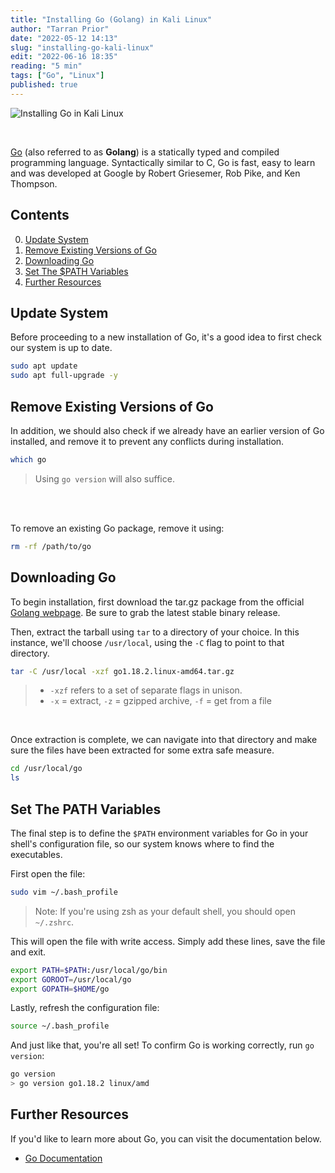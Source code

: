 ```yaml
---
title: "Installing Go (Golang) in Kali Linux"
author: "Tarran Prior"
date: "2022-05-12 14:13"
slug: "installing-go-kali-linux"
edit: "2022-06-16 18:35"
reading: "5 min"
tags: ["Go", "Linux"]
published: true
---
```


![Installing Go in Kali Linux](./kali-golang.png)

<br />

[Go](https://go.dev/) (also referred to as **Golang**) is a statically typed and compiled programming language. Syntactically similar to C, Go is fast, easy to learn and was developed at Google by Robert Griesemer, Rob Pike, and Ken Thompson.

## Contents
0. [Update System](#update-system)
1. [Remove Existing Versions of Go](#remove-existing-versions-of-go)
2. [Downloading Go](#downloading-go)
3. [Set The $PATH Variables](#set-the-path-variables)
4. [Further Resources](#further-resources)


## Update System
Before proceeding to a new installation of Go, it's a good idea to first check our system is up to date.
```bash
sudo apt update
sudo apt full-upgrade -y
```

## Remove Existing Versions of Go
In addition, we should also check if we already have an earlier version of Go installed, and remove it to prevent any conflicts during installation.
```bash
which go
```

> Using `go version` will also suffice.

<br /><br />

To remove an existing Go package, remove it using:
```bash
rm -rf /path/to/go
```

## Downloading Go
To begin installation, first download the tar.gz package from the official [Golang webpage](https://go.dev/dl/). Be sure to grab the latest stable binary release.

Then, extract the tarball using `tar` to a directory of your choice. In this instance, we'll choose `/usr/local`, using the `-C` flag to point to that directory.
```bash
tar -C /usr/local -xzf go1.18.2.linux-amd64.tar.gz
```

>- `-xzf` refers to a set of separate flags in unison.<br />
>- `-x` = extract, `-z` = gzipped archive, `-f` = get from a file

<br />

Once extraction is complete, we can navigate into that directory and make sure the files have been extracted for some extra safe measure.
```bash
cd /usr/local/go
ls
```

## Set The PATH Variables
The final step is to define the `$PATH` environment variables for Go in your shell's configuration file, so our system knows where to find the executables.

First open the file:
```bash
sudo vim ~/.bash_profile
```

> Note: If you're using zsh as your default shell, you should open `~/.zshrc`.

This will open the file with write access. Simply add these lines, save the file and exit.
```bash
export PATH=$PATH:/usr/local/go/bin
export GOROOT=/usr/local/go
export GOPATH=$HOME/go
```

Lastly, refresh the configuration file:
```bash
source ~/.bash_profile
```

And just like that, you're all set! To confirm Go is working correctly, run `go version`:
```bash
go version
> go version go1.18.2 linux/amd
```

## Further Resources
If you'd like to learn more about Go, you can visit the documentation below.
- [Go Documentation](https://go.dev/doc/)
